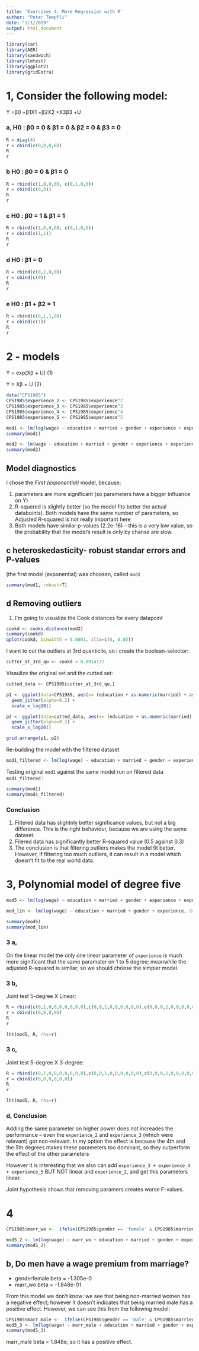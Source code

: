 ```yaml
---
title: 'Exercises 4: More Regression with R'
author: "Peter Tempfli"
date: "3/1/2019"
output: html_document
---
```


```r
library(car)
library(AER)
library(sandwich)
library(lmtest)
library(ggplot2)
library(gridExtra)
```

# 1, Consider the following model: 
Y =β0 +β1X1 +β2X2 +X3β3 +U


### a, H0 : β0 = 0 & β1 = 0 & β2 = 0 & β3 = 0
```r
R = diag(4)
r = cbind(c(0,0,0,0))
R
r
```

### b H0 : β0 = 0 & β1 = 0
```r
R = rbind(c(1,0,0,0), c(0,1,0,0))
r = cbind(c(0,0))
R
r
```
### c H0 : β0 = 1 & β1 = 1
```r
R = rbind(c(1,0,0,0), c(0,1,0,0))
r = cbind(c(1,1))
R
r
```

### d H0 : β1 = 0
```r
R = rbind(c(0,1,0,0))
r = cbind(c(0))
R
r
```
### e H0 : β1 + β2 = 1
```r
R = rbind(c(0,1,1,0))
r = cbind(c(1))
R
r
```


# 2 - models

Y = exp(Xβ + U) (1)

Y = Xβ + U (2)

```r

data("CPS1985")
CPS1985$experience_2 <- CPS1985$experience^2
CPS1985$experience_3 <- CPS1985$experience^3
CPS1985$experience_4 <- CPS1985$experience^4
CPS1985$experience_5 <- CPS1985$experience^5

mod1 <- lm(log(wage) ~ education + married + gender + experience + experience_2 + experience_3, data = CPS1985)
summary(mod1)

mod2 <- lm(wage ~ education + married + gender + experience + experience_2 + experience_3, data = CPS1985)
summary(mod2)
```

## Model diagnostics
I chose the *First (exponential)* model, because:

1. parameters are more significant (so parameters have a bigger influance on Y)
2. R-squered is slightly better (so the model fits better the actual databoints). Both models have the same number of parameters, so Adjusted R-squared is not really important here
3. Both models have similar p-values (2.2e-16) -- this is a very low value, so the probability that the model's result is only by chanse are slow.  


## c heteroskedasticity- robust standar errors and P-values

(the first model (exponential) was choosen, called `mod1`
```r
summary(mod1, robust=T)
```

## d Removing outliers

1. I'm going to visualize the Cook distances for every datapoint
```r
cookd <- cooks.distance(mod2)
summary(cookd)
qplot(cookd, binwidth = 0.0001, xlim=c(0, 0.05))
```

I want to cut the outliers at 3rd quanticile, so i create the boolean-selector:

```r
cutter_at_3rd_qu <- cookd < 0.0014177
```

Visaulize the original set and the cutted set:
```r
cutted_data <- CPS1985[cutter_at_3rd_qu,]

p1 <- ggplot(data=CPS1985, aes(x= (education + as.numeric(married) + as.numeric(gender) + experience + experience_2 + experience_3), y=log(wage))) + 
  geom_jitter(alpha=0.2) +
  scale_x_log10()

p2 <- ggplot(data=cutted_data, aes(x= (education + as.numeric(married) + as.numeric(gender) + experience + experience_2 + experience_3), y=log(wage))) + 
  geom_jitter(alpha=0.2) +
  scale_x_log10()

grid.arrange(p1, p2)

```

Re-building the model with the filtered dataset
```r
mod1_filtered <- lm(log(wage) ~ education + married + gender + experience + experience_2 + experience_3, data = cutted_data)
```

Testing original `mod1` against the same model run on filtered data `mod1_filtered` :
```r
summary(mod1)
summary(mod1_filtered)
```

### Conclusion

1. Filtered data has slightnly better significance values, but not a big difference. This is the right behaviour, because we are using the same dataset.
2. Filered data has significantly better R-squared value (0.5 against 0.3)
3. The conclusion is that filtering outliers makes the model fit better. However, if filtering too much outliers, it can result in a model which doesn't fit to the real world data.

# 3, Polynomial model of degree five
```r
mod5 <- lm(log(wage) ~ education + married + gender + experience + experience_2 + experience_3 + experience_4 + experience_5, data = CPS1985)

mod_lin <- lm(log(wage) ~ education + married + gender + experience, data = CPS1985)

summary(mod5)
summary(mod_lin)
```
### 3 a,
On the linear model the only one linear parameter of `experience` is much more significant that the same paramater on 1 to 5 degree; meanwhile the adjusted R-squared is similar; so we should choose the simpler model.

### 3 b,
Joint test 5-degree X Linear:

```r
R = rbind(c(0,1,0,0,0,0,0,0,0),c(0,0,1,0,0,0,0,0,0),c(0,0,0,1,0,0,0,0,0),c(0,0,0,0,1,0,0,0,0))
r = cbind(c(0,0,0,0))
R
r

lht(mod5, R, rhs=r)
```

### 3 c,
Joint test 5-degree X 3-degree:

```r
R = rbind(c(0,1,0,0,0,0,0,0,0),c(0,0,1,0,0,0,0,0,0),c(0,0,0,1,0,0,0,0,0),c(0,0,0,0,1,0,0,0,0),c(0,0,0,0,0,1,0,0,0),c(0,0,0,0,0,0,1,0,0))
r = cbind(c(0,0,0,0,0,0))
R
r

lht(mod5, R, rhs=r)
```


### d, Conclusion
Adding the same parameter on higher power does not increades the performance -- even the `experience_2` and `experience_3` (which were relevant) got non-relevant. In my option the effect is because the 4th and the 5th degrees makes these parameters too dominant, so they outperform the effect of the other parameters

However it is interesting that we also can add `experience_3 + experience_4 + experience_5` BUT NOT linear and `experience_2`, and get this parameters linear.

Joint hypothesis shows that removing paramers creates worse F-values.

# 4

```r
CPS1985$marr_wo <-  ifelse(CPS1985$gender == 'female' & CPS1985$married == 'yes', 1, 0)

mod5_2 <- lm(log(wage) ~ marr_wo + education + married + gender + experience + experience_2 + experience_3 + experience_4 + experience_5, data = CPS1985)
summary(mod5_2)

```

## b, Do men have a wage premium from marriage?

* genderfemale beta = -1.305e-0
* marr_wo beta = -1.848e-01

From this model we don't know: we see that being non-married women has a negative effect; however it doesn't indicates that being married male has a positive effect. However, we can see this from the following model:

```r
CPS1985$marr_male <-  ifelse(CPS1985$gender == 'male' & CPS1985$married == 'yes', 1, 0)
mod5_3 <- lm(log(wage) ~ marr_male + education + married + gender + experience + experience_2 + experience_3 + experience_4 + experience_5, data = CPS1985)
summary(mod5_3)
```

marr_male beta = 1.848e; so it has a positive effect.






